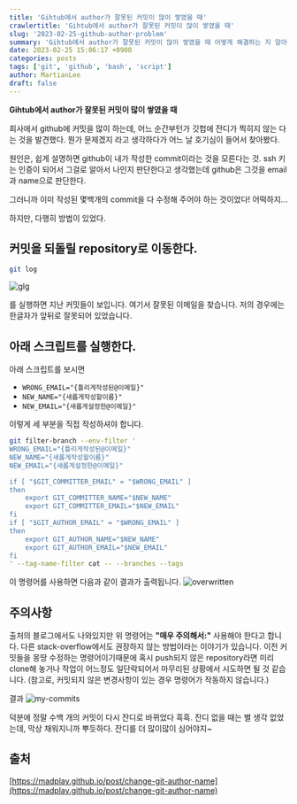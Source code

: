 ```yaml
---
title: 'Gihtub에서 author가 잘못된 커밋이 많이 쌓였을 때'
crawlertitle: 'Gihtub에서 author가 잘못된 커밋이 많이 쌓였을 때'
slug: '2023-02-25-github-author-problem'
summary: 'Gihtub에서 author가 잘못된 커밋이 많이 쌓였을 때 어떻게 해결하는 지 알아봅니다.'
date: 2023-02-25 15:06:17 +0900
categories: posts
tags: ['git', 'github', 'bash', 'script']
author: MartianLee
draft: false
---
```


**Gihtub에서 author가 잘못된 커밋이 많이 쌓였을 때**

회사에서 github에 커밋을 많이 하는데, 어느 순간부턴가 깃헙에 잔디가 찍히지 않는 다는 것을 발견했다. 뭔가 문제겠지 라고 생각하다가 어느 날 호기심이 들어서 찾아봤다.

원인은, 쉽게 설명하면 github이 내가 작성한 commit이라는 것을 모른다는 것. ssh 키는 인증이 되어서 그걸로 알아서 나인지 판단한다고 생각했는데 github은 그것을 email과 name으로 판단한다.

그러니까 이미 작성된 몇백개의 commit을 다 수정해 주어야 하는 것이었다! 어떡하지...

하지만, 다행히 방법이 있었다.

## 커밋을 되돌릴 repository로 이동한다.

```bash
git log
```

![glg](/static/post-images/images/230225_github_author-problem/glg.png)

를 실행하면 지난 커밋들이 보입니다. 여기서 잘못된 이메일을 찾습니다.
저의 경우에는 한글자가 앞뒤로 잘못되어 있었습니다.

## 아래 스크립트를 실행한다.

아래 스크립트를 보시면

- `WRONG_EMAIL="{틀리게작성된@이메일}"`
- `NEW_NAME="{새롭게작성할이름}"`
- `NEW_EMAIL="{새롭게설정한@이메일}"`

이렇게 세 부분을 직접 작성하셔야 합니다.

```bash
git filter-branch --env-filter '
WRONG_EMAIL="{틀리게작성된@이메일}"
NEW_NAME="{새롭게작성할이름}"
NEW_EMAIL="{새롭게설정한@이메일}"

if [ "$GIT_COMMITTER_EMAIL" = "$WRONG_EMAIL" ]
then
    export GIT_COMMITTER_NAME="$NEW_NAME"
    export GIT_COMMITTER_EMAIL="$NEW_EMAIL"
fi
if [ "$GIT_AUTHOR_EMAIL" = "$WRONG_EMAIL" ]
then
    export GIT_AUTHOR_NAME="$NEW_NAME"
    export GIT_AUTHOR_EMAIL="$NEW_EMAIL"
fi
' --tag-name-filter cat -- --branches --tags
```

이 명령어를 사용하면 다음과 같이 결과가 출력됩니다.
![overwritten]("/static/post-images/images/230225_github_author-problem/overwritten.png")

## 주의사항

출처의 블로그에서도 나와있지만 위 명령어는 **"매우 주의해서:"** 사용해야 한다고 합니다. 다른 stack-overflow에서도 권장하지 않는 방법이라는 이야기가 있습니다. 이전 커밋들을 몽땅 수정하는 명령어이기때문에 혹시 push되지 않은 repository라면 미리 clone해 놓거나 작업이 어느정도 일단락되어서 마무리된 상황에서 시도하면 될 것 같습니다.
(참고로, 커밋되지 않은 변경사항이 있는 경우 명령어가 작동하지 않습니다.)

결과
![my-commits]("/static/post-images/images/230225_github_author-problem/my-commits.png")

덕분에 정말 수백 개의 커밋이 다시 잔디로 바뀌었다 흑흑. 잔디 없을 때는 별 생각 없었는데, 막상 채워지니까 뿌듯하다. 잔디를 더 많이많이 심어야지~

## 출처

[https://madplay.github.io/post/change-git-author-name](https://madplay.github.io/post/change-git-author-name)
